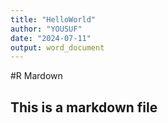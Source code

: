 ```yaml
---
title: "HelloWorld"
author: "YOUSUF"
date: "2024-07-11"
output: word_document
---
```

#R Mardown

## This is a markdown file



